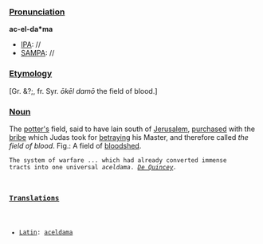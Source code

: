 ===[[Pronunciation]]===

'''ac-el-da*ma'''
*[[IPA]]: //
*[[SAMPA]]: //
===[[Etymology]]===

[Gr. &?;, fr. Syr. ''&omacr;k&emacr;l dam&omacr;'' the field of blood.]

===[[Noun]]===


The [[potter's]] field, said to have lain south of [[Jerusalem]], [[purchased]] with the [[bribe]] which Judas took for [[betraying]] his Master, and therefore called ''the field of blood''. Fig.: A field of [[bloodshed]].

<code>The system of warfare ... which had already converted immense tracts into one universal ''aceldama''. ''[[De Quincey]].''
===[[Translations]]===


*[[Latin]]: [[aceldama]]